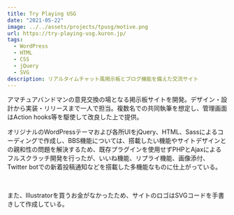 ```yaml
---
title: Try Playing USG
date: "2021-05-22"
image: ../../assets/projects/tpusg/motive.png
url: https://try-playing-usg.kuron.jp/
tags:
  - WordPress
  - HTML
  - CSS
  - jQuery
  - SVG
description: リアルタイムチャット風掲示板とブログ機能を備えた交流サイト
---
```




アマチュアバンドマンの意見交換の場となる掲示板サイトを開発。デザイン・設計から実装・リリースまで一人で担当。複数名での共同執筆を想定し、管理画面はAction hooks等を駆使して改良した上で提供。

オリジナルのWordPressテーマおよび各所UIをjQuery、HTML、Sassによるコーディングで作成し、BBS機能については、搭載したい機能やサイトデザインとの親和性の問題を解決するため、既存プラグインを使用せずPHPとAjaxによるフルスクラッチ開発を行ったが、いいね機能、リプライ機能、画像添付、Twitter botでの新着投稿通知などを搭載した多機能なものに仕上がっている。

<GridGallery col={6} sp_col={1}>
  <Image class="-c-span-2 -sp-c-span-2-4" alt="" src={img_SongsMenu} />
  <Image class="-c-span-4" alt="" src={img_BBS} />
</GridGallery>

また、Illustratorを買うお金がなかったため、サイトのロゴはSVGコードを手書きして作成している。

<FluidImage src={img_Logo} />
